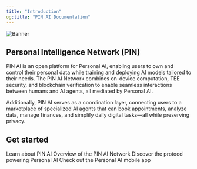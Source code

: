 ```yaml
---
title: "Introduction"
og:title: "PIN AI Documentation"
---
```

<img src="/images/Banner.png" alt="Banner" />

## Personal Intelligence Network (PIN)
PIN AI is an open platform for Personal AI, enabling users to own and control their personal data while training and deploying AI models tailored to their needs. The PIN AI Network combines on-device computation, TEE security, and blockchain verification to enable seamless interactions between humans and AI agents, all mediated by Personal AI.

Additionally, PIN AI serves as a coordination layer, connecting users to a marketplace of specialized AI agents that can book appointments, analyze data, manage finances, and simplify daily digital tasks—all while preserving privacy.

## Get started
<CardGroup cols={2}>
  <Card
    title="Learn"
    icon="graduation-cap"
    href="/Why-PIN-AI"
  >
    Learn about PIN AI
  </Card>
  <Card
    title="Architecture Overview"
    icon="building"
    href="/Infrastructure/Architecture-Overview"
  >
    Overview of the PIN AI Network
  </Card>
  <Card
    title="Personal AI Protocol"
    icon="robot"
    href="/personal-ai-protocol/Overview"
  >
    Discover the protocol powering Personal AI
  </Card>
  <Card
    title="PIN AI App"
    icon="mobile"
    href="https://www.pinai.io/productpreview"
  >
    Check out the Personal AI mobile app 
  </Card>
</CardGroup>

